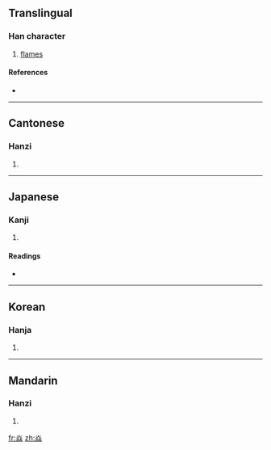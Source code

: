 ==Translingual==

===Han character===
{{Han char|rn=86|rad=火|as=08|sn=12|four=9088<sub>9</sub>|canj=火火火 (FFF)}}

# [[flames]]

====References====
* {{Han ref|kx=0675.050|dkj=19142|dj=1086.160|hdz=32211.030|uh=7131|ud=28977|bh=DA5D|bd=55901}}

----

==Cantonese==

===Hanzi===
{{yue-hanzi|jyut=|y=yim6}}

# {{defn|Cantonese}}

----

==Japanese==

===Kanji===
{{ja-kanji|grade=|rs=火08}}

# {{defn|Japanese}}

====Readings====
* {{ja-readings|on=[[えん]] (en), [[けき]] (keki), [[きゃく]] (kyaku)|kun=[[ほのお]] (honoo)}}

----

==Korean==

===Hanja===
{{ko-hanja|hangeul=혁|eumhun=|rv=hyeok|mr=hyŏk|y=hyek}}

# {{defn|Korean}}

----

==Mandarin==

===Hanzi===
{{cmn-hanzi|pin=[[yàn]] ([[yan4]])|wg=yen<sup>4</sup>}}

# {{defn|Mandarin}}

[[fr:焱]]
[[zh:焱]]